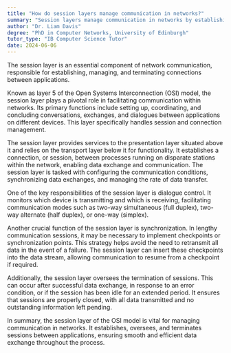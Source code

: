 ```yaml
---
title: "How do session layers manage communication in networks?"
summary: "Session layers manage communication in networks by establishing, managing, and terminating connections between applications."
author: "Dr. Liam Davis"
degree: "PhD in Computer Networks, University of Edinburgh"
tutor_type: "IB Computer Science Tutor"
date: 2024-06-06
---
```


The session layer is an essential component of network communication, responsible for establishing, managing, and terminating connections between applications.

Known as layer 5 of the Open Systems Interconnection (OSI) model, the session layer plays a pivotal role in facilitating communication within networks. Its primary functions include setting up, coordinating, and concluding conversations, exchanges, and dialogues between applications on different devices. This layer specifically handles session and connection management.

The session layer provides services to the presentation layer situated above it and relies on the transport layer below it for functionality. It establishes a connection, or session, between processes running on disparate stations within the network, enabling data exchange and communication. The session layer is tasked with configuring the communication conditions, synchronizing data exchanges, and managing the rate of data transfer.

One of the key responsibilities of the session layer is dialogue control. It monitors which device is transmitting and which is receiving, facilitating communication modes such as two-way simultaneous (full duplex), two-way alternate (half duplex), or one-way (simplex).

Another crucial function of the session layer is synchronization. In lengthy communication sessions, it may be necessary to implement checkpoints or synchronization points. This strategy helps avoid the need to retransmit all data in the event of a failure. The session layer can insert these checkpoints into the data stream, allowing communication to resume from a checkpoint if required.

Additionally, the session layer oversees the termination of sessions. This can occur after successful data exchange, in response to an error condition, or if the session has been idle for an extended period. It ensures that sessions are properly closed, with all data transmitted and no outstanding information left pending.

In summary, the session layer of the OSI model is vital for managing communication in networks. It establishes, oversees, and terminates sessions between applications, ensuring smooth and efficient data exchange throughout the process.
    